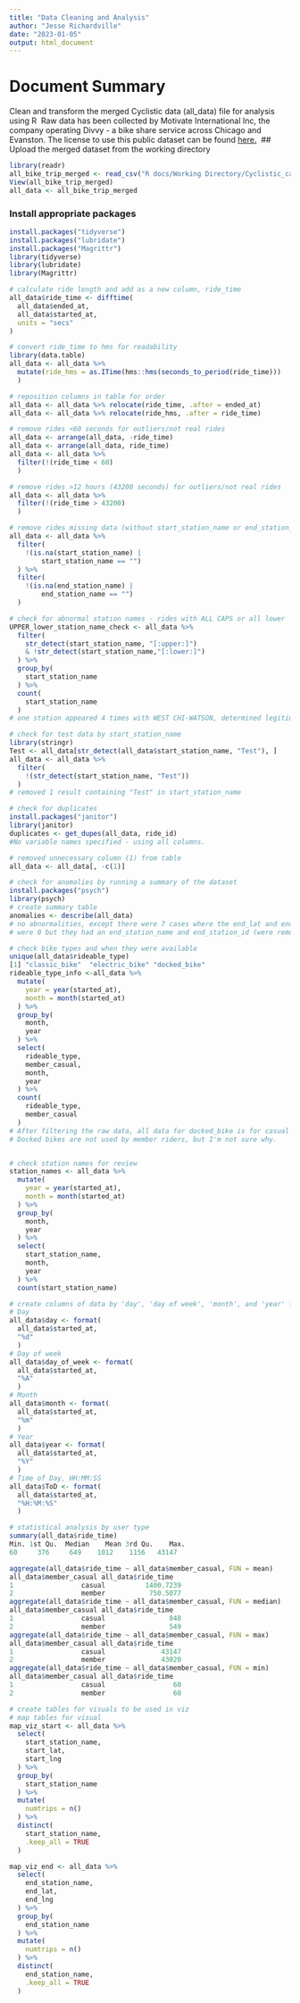 ```yaml
---
title: "Data Cleaning and Analysis"
author: "Jesse Richardville"
date: "2023-01-05"
output: html_document
---
```

# Document Summary
Clean and transform the merged Cyclistic data (all_data) file for analysis using R
​
Raw data has been collected by Motivate International Inc, the company operating Divvy - a bike share service across Chicago and Evanston. The license to use this public dataset can be found [here.](https://www.divvybikes.com/data-license-agreement)
​
## Upload the merged dataset from the working directory
```r
library(readr)
all_bike_trip_merged <- read_csv("R docs/Working Directory/Cyclistic_case_study/data/raw/dirty_bike_data/all_bike_trip_merged.csv")
View(all_bike_trip_merged)
all_data <- all_bike_trip_merged

```

### Install appropriate packages
```r
install.packages("tidyverse")
install.packages("lubridate")
install.packages("Magrittr")
library(tidyverse)
library(lubridate)
library(Magrittr)

# calculate ride length and add as a new column, ride_time
all_data$ride_time <- difftime(
  all_data$ended_at, 
  all_data$started_at,
  units = "secs"
) 

# convert ride_time to hms for readability
library(data.table)
all_data <- all_data %>% 
  mutate(ride_hms = as.ITime(hms::hms(seconds_to_period(ride_time)))
  )

# reposition columns in table for order
all_data <- all_data %>% relocate(ride_time, .after = ended_at)
all_data <- all_data %>% relocate(ride_hms, .after = ride_time)

# remove rides <60 seconds for outliers/not real rides
all_data <- arrange(all_data, -ride_time)
all_data <- arrange(all_data, ride_time)
all_data <- all_data %>%
  filter(!(ride_time < 60)
  )

# remove rides >12 hours (43200 seconds) for outliers/not real rides
all_data <- all_data %>%
  filter(!(ride_time > 43200)
  )

# remove rides missing data (without start_station_name or end_station_name)
all_data <- all_data %>%
  filter(
    !(is.na(start_station_name) |
        start_station_name == "")
  ) %>% 
  filter(
    !(is.na(end_station_name) |
        end_station_name == "")
  )

# check for abnormal station names - rides with ALL CAPS or all lower 
UPPER_lower_station_name_check <- all_data %>%
  filter(
    str_detect(start_station_name, "[:upper:]")
    & !str_detect(start_station_name,"[:lower:]")
  ) %>%
  group_by(
    start_station_name
  ) %>%
  count(
    start_station_name
  )
# one station appeared 4 times with WEST CHI-WATSON, determined legitimate

# check for test data by start_station_name
library(stringr)
Test <- all_data[str_detect(all_data$start_station_name, "Test"), ]
all_data <- all_data %>%
  filter(
    !(str_detect(start_station_name, "Test"))
  )
# removed 1 result containing "Test" in start_station_name

# check for duplicates
install.packages("janitor")
library(janitor)
duplicates <- get_dupes(all_data, ride_id)   
#No variable names specified - using all columns.

# removed unnecessary column (1) from table
all_data <- all_data[, -c(1)]

# check for anomalies by running a summary of the dataset
install.packages("psych")
library(psych) 
# create summary table
anomalies <- describe(all_data)
# no abnormalities, except there were 7 cases where the end_lat and end_lng 
# were 0 but they had an end_station_name and end_station_id (were removed)

# check bike types and when they were available
unique(all_data$rideable_type)
[1] "classic_bike"  "electric_bike" "docked_bike"  
rideable_type_info <-all_data %>%
  mutate(
    year = year(started_at), 
    month = month(started_at)
  ) %>%
  group_by(
    month, 
    year
  ) %>%
  select(
    rideable_type, 
    member_casual,
    month, 
    year
  ) %>%
  count(
    rideable_type, 
    member_casual
  )
# After filtering the raw data, all data for docked_bike is for casual riders.
# Docked bikes are not used by member riders, but I'm not sure why.


# check station names for review
station_names <- all_data %>%
  mutate(
    year = year(started_at), 
    month = month(started_at)
  ) %>%
  group_by(
    month, 
    year
  ) %>%
  select(
    start_station_name, 
    month, 
    year
  ) %>%  
  count(start_station_name)

# create columns of data by 'day', 'day of week', 'month', and 'year' for future analysis/viz
# Day
all_data$day <- format(
  all_data$started_at, 
  "%d"
  )
# Day of week 
all_data$day_of_week <- format(
  all_data$started_at, 
  "%A"
  )
# Month 
all_data$month <- format(
  all_data$started_at, 
  "%m"
  )
# Year 
all_data$year <- format(
  all_data$started_at, 
  "%Y"
  )
# Time of Day, HH:MM:SS
all_data$ToD <- format(
  all_data$started_at, 
  "%H:%M:%S"
  )

# statistical analysis by user type
summary(all_data$ride_time)
Min. 1st Qu.  Median    Mean 3rd Qu.    Max. 
60     376     649    1012    1156   43147 

aggregate(all_data$ride_time ~ all_data$member_casual, FUN = mean)
all_data$member_casual all_data$ride_time
1                 casual          1400.7239
2                 member           750.5077
aggregate(all_data$ride_time ~ all_data$member_casual, FUN = median)
all_data$member_casual all_data$ride_time
1                 casual                848
2                 member                549
aggregate(all_data$ride_time ~ all_data$member_casual, FUN = max)
all_data$member_casual all_data$ride_time
1                 casual              43147
2                 member              43020
aggregate(all_data$ride_time ~ all_data$member_casual, FUN = min)
all_data$member_casual all_data$ride_time
1                 casual                 60
2                 member                 60

# create tables for visuals to be used in viz
# map tables for visual
map_viz_start <- all_data %>%
  select(
    start_station_name, 
    start_lat, 
    start_lng
  ) %>%
  group_by(
    start_station_name
  ) %>%
  mutate(
    numtrips = n()
  ) %>%
  distinct(
    start_station_name,  
    .keep_all = TRUE
  )

map_viz_end <- all_data %>%
  select(
    end_station_name, 
    end_lat, 
    end_lng
  ) %>%
  group_by(
    end_station_name
  ) %>%
  mutate(
    numtrips = n()
  ) %>%
  distinct(
    end_station_name,  
    .keep_all = TRUE
  )

```
